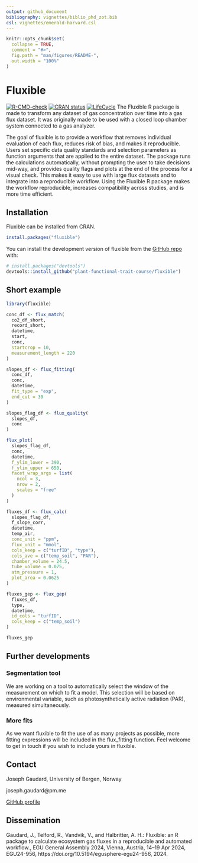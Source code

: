 ```yaml
---
output: github_document
bibliography: vignettes/biblio_phd_zot.bib
csl: vignettes/emerald-harvard.csl
---
```


<!-- README.md is generated from README.Rmd. Please edit that file -->

```r
knitr::opts_chunk$set(
  collapse = TRUE,
  comment = "#>",
  fig.path = "man/figures/README-",
  out.width = "100%"
)
```

# Fluxible

<!-- badges: start -->
[![R-CMD-check](https://github.com/Plant-Functional-Trait-Course/fluxible/actions/workflows/R-CMD-check.yaml/badge.svg)](https://github.com/Plant-Functional-Trait-Course/fluxible/actions/workflows/R-CMD-check.yaml)
[![CRAN status](https://www.r-pkg.org/badges/version/fluxible)](https://CRAN.R-project.org/package=fluxible)
[![LifeCycle](https://img.shields.io/badge/lifecycle-stable-green)](https://lifecycle.r-lib.org/articles/stages.html#stable)
<!-- badges: end -->
The Fluxible R package is made to transform any dataset of gas concentration over time into a gas flux dataset.
It was originally made to be used with a closed loop chamber system connected to a gas analyzer.

The goal of fluxible is to provide a workflow that removes individual evaluation of each flux, reduces risk of bias, and makes it reproducible.
Users set specific data quality standards and selection parameters as function arguments that are applied to the entire dataset.
The package runs the calculations automatically, without prompting the user to take decisions mid-way, and provides quality flags and plots at the end of the process for a visual check.
This makes it easy to use with large flux datasets and to integrate into a reproducible workflow.
Using the Fluxible R package makes the workflow reproducible, increases compatibility across studies, and is more time efficient.

## Installation

Fluxible can be installed from CRAN.

``` r
install.packages("fluxible")
```


You can install the development version of fluxible from the [GitHub repo](https://github.com/Plant-Functional-Trait-Course/fluxible) with:

``` r
# install.packages("devtools")
devtools::install_github("plant-functional-trait-course/fluxible")
```

## Short example
```r
library(fluxible)

conc_df <- flux_match(
  co2_df_short,
  record_short,
  datetime,
  start,
  conc,
  startcrop = 10,
  measurement_length = 220
)

slopes_df <- flux_fitting(
  conc_df,
  conc,
  datetime,
  fit_type = "exp",
  end_cut = 30
)

slopes_flag_df <- flux_quality(
  slopes_df,
  conc
)

flux_plot(
  slopes_flag_df,
  conc,
  datetime,
  f_ylim_lower = 390,
  f_ylim_upper = 650,
  facet_wrap_args = list(
    ncol = 3,
    nrow = 2,
    scales = "free"
  )
)

fluxes_df <- flux_calc(
  slopes_flag_df,
  f_slope_corr,
  datetime,
  temp_air,
  conc_unit = "ppm",
  flux_unit = "mmol",
  cols_keep = c("turfID", "type"),
  cols_ave = c("temp_soil", "PAR"),
  chamber_volume = 24.5,
  tube_volume = 0.075,
  atm_pressure = 1,
  plot_area = 0.0625
)

fluxes_gep <- flux_gep(
  fluxes_df,
  type,
  datetime,
  id_cols = "turfID",
  cols_keep = c("temp_soil")
)

fluxes_gep
```


## Further developments

### Segmentation tool
We are working on a tool to automatically select the window of the measurement on which to fit a model.
This selection will be based on environmental variable, such as photosynthetically active radiation (PAR), measured simultaneously.

### More fits
As we want fluxible to fit the use of as many projects as possible, more fitting expressions will be included in the flux_fitting function.
Feel welcome to get in touch if you wish to include yours in fluxible.

## Contact
Joseph Gaudard, University of Bergen, Norway

joseph.gaudard@pm.me

[GitHub profile](https://github.com/jogaudard)

## Dissemination
Gaudard, J., Telford, R., Vandvik, V., and Halbritter, A. H.: Fluxible: an R package to calculate ecosystem gas fluxes in a reproducible and automated workflow., EGU General Assembly 2024, Vienna, Austria, 14–19 Apr 2024, EGU24-956, https://doi.org/10.5194/egusphere-egu24-956, 2024. 

<!-- [Direct link to the poster](https://github.com/Plant-Functional-Trait-Course/fluxible/blob/main/dissemination/poster_EGU24_jgaudard.pdf) -->

<!-- [Link to the abstract](https://meetingorganizer.copernicus.org/EGU24/EGU24-956.html) -->

<!-- #### References -->
